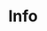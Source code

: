 ---
title: Info
index: true
description: Retrieves information about the Core API including the server version
---